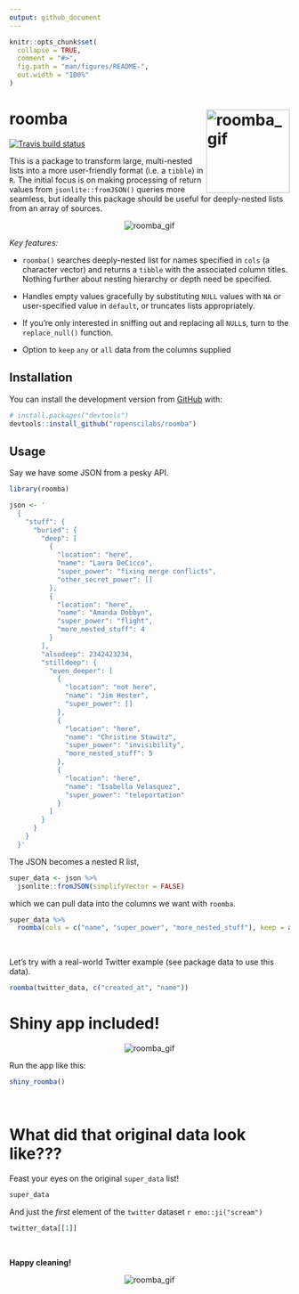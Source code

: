 ```yaml
---
output: github_document
---
```


```r
knitr::opts_chunk$set(
  collapse = TRUE,
  comment = "#>",
  fig.path = "man/figures/README-",
  out.width = "100%"
)
```

# roomba <img src="./img/sticker.png" alt="roomba_gif" height="150px" align="right" />

[![Travis build status](https://travis-ci.com/ropenscilabs/roomba.svg?branch=master)](https://travis-ci.com/ropenscilabs/roomba)


This is a package to transform large, multi-nested lists into a more user-friendly format (i.e. a `tibble`) in `R`. The initial focus is on making processing of return values from `jsonlite::fromJSON()` queries more seamless, but ideally this package should be useful for deeply-nested lists from an array of sources.


<!-- ![roomba_gif](https://media.giphy.com/media/mwMowfcaEcvpm/giphy.gif) -->

<p align="center">
  <img src="https://media.giphy.com/media/mP9hvHDhy4E9i/giphy.gif" alt="roomba_gif">
</p>


*Key features:*


* `roomba()` searches deeply-nested list for names specified in `cols` (a character vector) and returns a `tibble` with the associated column titles. Nothing further about nesting hierarchy or depth need be specified.

* Handles empty values gracefully by substituting `NULL` values with  `NA` or user-specified value in `default`, or truncates lists appropriately. 

* If you're only interested in sniffing out and replacing all `NULL`s, turn to the `replace_null()` function.

* Option to `keep` `any` or `all` data from the columns supplied

## Installation

You can install the development version from [GitHub](https://github.com/) with:

```r
# install.packages("devtools")
devtools::install_github("ropenscilabs/roomba")
```

## Usage

Say we have some JSON from a pesky API.

```r
library(roomba)

json <- '
  {
    "stuff": {
      "buried": {
        "deep": [
          {
            "location": "here",
            "name": "Laura DeCicco",
            "super_power": "fixing merge conflicts",
            "other_secret_power": []
          },
          {
            "location": "here",
            "name": "Amanda Dobbyn",
            "super_power": "flight",
            "more_nested_stuff": 4
          }
        ],
        "alsodeep": 2342423234,
        "stilldeep": {
          "even_deeper": [
            {
              "location": "not here",
              "name": "Jim Hester",
              "super_power": []
            },
            {
              "location": "here",
              "name": "Christine Stawitz",
              "super_power": "invisibility",
              "more_nested_stuff": 5
            },
            {
              "location": "here",
              "name": "Isabella Velasquez",
              "super_power": "teleportation"
            }
          ]
        }
      }
    }
  }'
```

The JSON becomes a nested R list,

```r
super_data <- json %>% 
  jsonlite::fromJSON(simplifyVector = FALSE) 
```

which we can pull data into the columns we want with `roomba`.

```r
super_data %>%
  roomba(cols = c("name", "super_power", "more_nested_stuff"), keep = any)
```


<br>

Let's try with a real-world Twitter example (see package data to use this data).


```r
roomba(twitter_data, c("created_at", "name"))
```

# Shiny app included!

<p align="center">
  <img src="images/shinydemo.gif" alt="roomba_gif">
</p>

Run the app like this:
```r
shiny_roomba()

```

<br>

# What did that original data look like???

Feast your eyes on the original `super_data` list!

```r
super_data
```

And just the *first* element of the `twitter` dataset `r emo::ji("scream")`

```r
twitter_data[[1]]
```


<br>

**Happy cleaning!**

<p align="center">
  <img src="https://media.giphy.com/media/mwMowfcaEcvpm/giphy.gif" alt="roomba_gif">
</p>
